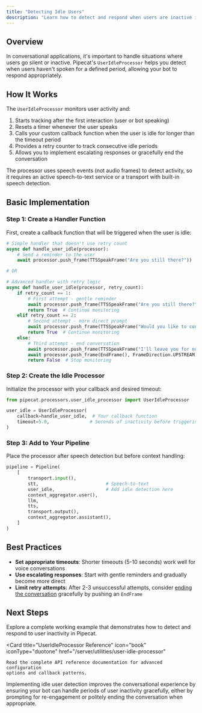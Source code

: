 ```yaml
---
title: "Detecting Idle Users"
description: "Learn how to detect and respond when users are inactive in conversations"
---
```


## Overview

In conversational applications, it's important to handle situations where users go silent or inactive. Pipecat's `UserIdleProcessor` helps you detect when users haven't spoken for a defined period, allowing your bot to respond appropriately.

## How It Works

The `UserIdleProcessor` monitors user activity and:

1. Starts tracking after the first interaction (user or bot speaking)
2. Resets a timer whenever the user speaks
3. Calls your custom callback function when the user is idle for longer than the timeout period
4. Provides a retry counter to track consecutive idle periods
5. Allows you to implement escalating responses or gracefully end the conversation

<Note>
  The processor uses speech events (not audio frames) to detect activity, so it
  requires an active speech-to-text service or a transport with built-in speech
  detection.
</Note>

## Basic Implementation

### Step 1: Create a Handler Function

First, create a callback function that will be triggered when the user is idle:

```python
# Simple handler that doesn't use retry count
async def handle_user_idle(processor):
    # Send a reminder to the user
    await processor.push_frame(TTSSpeakFrame("Are you still there?"))

# OR

# Advanced handler with retry logic
async def handle_user_idle(processor, retry_count):
    if retry_count == 1:
        # First attempt - gentle reminder
        await processor.push_frame(TTSSpeakFrame("Are you still there?"))
        return True  # Continue monitoring
    elif retry_count == 2:
        # Second attempt - more direct prompt
        await processor.push_frame(TTSSpeakFrame("Would you like to continue our conversation?"))
        return True  # Continue monitoring
    else:
        # Third attempt - end conversation
        await processor.push_frame(TTSSpeakFrame("I'll leave you for now. Have a nice day!"))
        await processor.push_frame(EndFrame(), FrameDirection.UPSTREAM)
        return False  # Stop monitoring
```

### Step 2: Create the Idle Processor

Initialize the processor with your callback and desired timeout:

```python
from pipecat.processors.user_idle_processor import UserIdleProcessor

user_idle = UserIdleProcessor(
    callback=handle_user_idle,  # Your callback function
    timeout=5.0,               # Seconds of inactivity before triggering
)
```

### Step 3: Add to Your Pipeline

Place the processor after speech detection but before context handling:

```python
pipeline = Pipeline(
    [
        transport.input(),
        stt,                         # Speech-to-text
        user_idle,                   # Add idle detection here
        context_aggregator.user(),
        llm,
        tts,
        transport.output(),
        context_aggregator.assistant(),
    ]
)
```

## Best Practices

- **Set appropriate timeouts**: Shorter timeouts (5-10 seconds) work well for voice conversations
- **Use escalating responses**: Start with gentle reminders and gradually become more direct
- **Limit retry attempts**: After 2-3 unsuccessful attempts, consider [ending the conversation](/learn/pipeline-termination) gracefully by pushing an `EndFrame`

## Next Steps

<CardGroup cols={2}>
  <Card
    title="Try the User Idle Example"
    icon="code"
    iconType="duotone"
    href="https://github.com/pipecat-ai/pipecat/blob/main/examples/foundational/17-detect-user-idle.py"
  >
    Explore a complete working example that demonstrates how to detect and
    respond to user inactivity in Pipecat.
  </Card>

  <Card
    title="UserIdleProcessor Reference"
    icon="book"
    iconType="duotone"
    href="/server/utilities/user-idle-processor"
  >
    Read the complete API reference documentation for advanced configuration
    options and callback patterns.
  </Card>
</CardGroup>

Implementing idle user detection improves the conversational experience by ensuring your bot can handle periods of user inactivity gracefully, either by prompting for re-engagement or politely ending the conversation when appropriate.
